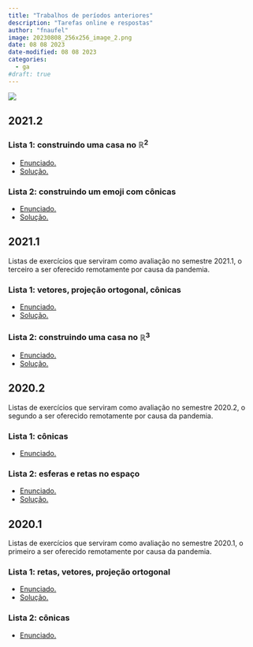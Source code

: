 ```yaml
---
title: "Trabalhos de períodos anteriores"
description: "Tarefas online e respostas"
author: "fnaufel"
image: 20230808_256x256_image_2.png
date: 08 08 2023
date-modified: 08 08 2023
categories:
  - ga
#draft: true
---
```


![](20230808_256x256_image_2.png){fig-align="center"}
  
## 2021.2

### Lista 1: construindo uma casa no $\mathbb{R}^2$

* [Enunciado.](/ga/2022.1/casa2d.html)
* [Solução.](/ga/2022.1/casa2d-gabarito.html)
 
### Lista 2: construindo um emoji com cônicas

* [Enunciado.](/ga/2022.1/emoji.html)
* [Solução.](/ga/2022.1/emoji-gab.html)


## 2021.1

Listas de exercícios que serviram como avaliação no semestre 2021.1, o terceiro a ser oferecido remotamente por causa da pandemia.

### Lista 1: vetores, projeção ortogonal, cônicas

* [Enunciado.](/ga/2021.1/lista1.html)
* [Solução.](https://www.geogebra.org/m/w98zzmt8#material/uyrwturt)

### Lista 2: construindo uma casa no $\mathbb{R}^3$

* [Enunciado.](/ga/2021.1/lista2.html)
* [Solução.](https://www.geogebra.org/m/knmkcbe4)


## 2020.2

Listas de exercícios que serviram como avaliação no semestre 2020.2, o segundo a ser oferecido remotamente por causa da pandemia.

### Lista 1: cônicas

* [Enunciado.](/ga/2020.2/2020.2-lista1.html)


### Lista 2: esferas e retas no espaço

* [Enunciado.](/ga/2020.2/lista2.html)
* [Solução.](/ga/2020.2/lista2-gab.html)


## 2020.1

Listas de exercícios que serviram como avaliação no semestre 2020.1, o primeiro a ser oferecido remotamente por causa da pandemia.

### Lista 1: retas, vetores, projeção ortogonal

* [Enunciado.](/ga/2020.1/lista1.html)
* [Solução.](/ga/2020.1/lista1-gabarito.html)

### Lista 2: cônicas

* [Enunciado.](/ga/2020.1/lista2.html)

